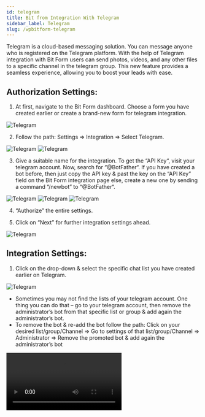 ```yaml
---
id: telegram
title: Bit from Integration With Telegram 
sidebar_label: Telegram
slug: /wpbitform-telegram
---
```


Telegram is a cloud-based messaging solution. You can message anyone who is registered on the Telegram platform. With the help of Telegram integration with Bit Form users can send photos, videos, and any other files to a specific channel in the telegram group. This new feature provides a seamless experience, allowing you to boost your leads with ease.

## Authorization Settings:  
1. At first, navigate to the Bit Form dashboard. Choose a form you have created earlier or create a brand-new form for telegram integration.

 <Image src="Telegram-Integration/1. Create Form - Bit Form" alt="Telegram" w="1020" h="350" />

2. Follow the path: Settings => Integration => Select Telegram.

 <Image src="Telegram-Integration/2. Settings to Integration-Bit Form" alt="Telegram" w="1020" h="350" />

 <Image src="Telegram-Integration/3. Select Telegram- Bit Form" alt="Telegram" w="1020" h="350" />

3. Give a suitable name for the integration. To get the “API Key“, visit your telegram account. Now, search for “@BotFather“. If you have created a bot before, then just copy the API key & past the key on the “API Key” field on the Bit Form integration page else, create a new one by sending a command “/newbot” to “@BotFather“.

 <Image src="Telegram-Integration/4. Selt integration Name- Bit Form" alt="Telegram" w="1020" h="350" />

 <Image src="Telegram-Integration/5. Get API key- Bit Form" alt="Telegram" w="1020" h="390" />

 <Image src="Telegram-Integration/6. Bot API key - Bit Form" alt="Telegram" w="1020" h="390" />

4. “Authorize” the entire settings.

5. Click on “Next” for further integration settings ahead.

 <Image src="Telegram-Integration/7. Authorize- Bit Form" alt="Telegram" w="1020" h="390" />

## Integration Settings:
1. Click on the drop-down & select the specific chat list you have created earlier on Telegram.

<Image src="Telegram-Integration/8.Chat List - Bit Fporm" alt="Telegram" w="1020" h="390" />

 - Sometimes you may not find the lists of your telegram account. One thing you can do that – go to your telegram account, then remove the administrator’s bot from that specific list or group & add again the administrator’s bot.
 - To remove the bot & re-add the bot follow the path: Click on your desired list/group/Channel => Go to settings of that list/group/Channel => Administrator => Remove the promoted bot & add again the administrator’s bot

 <Video src="telegram-bot-administration-sett" alt="Telegram" w="800" h="400" />   

2. Select the parse_mode method to send text notifications to the specified group or channel. You can use either ‘HTML‘ or ‘Markdown‘ format to send a message.

 <Image src="Telegram-Integration/Parse Mode - Bit Form" alt="Telegram" w="1020" h="390" />

3. Now, type a message as your preference. You can select “Form Fields” to fetch the user information if you want. Also, you can mention any group or channels from this message field.

 <Image src="Telegram-Integration/9. Message - Bit Form" alt="Telegram" w="1020" h="390" />

4. You can select the action ‘Attachment‘ right below the ‘Message’ field’. Enabling this action, you can send – Audio, Video, Photo, or Document from Bit Form to Telegram. After this, click on the “Next” option. 

 <Image src="Telegram-Integration/10. Action - Bit Form" alt="Telegram" w="1020" h="390" />

5. To successfully integrate your form with Telegram click the “Finish & Save” button.

 <Image src="Telegram-Integration/11. Finish & Save - Bit Form" alt="Telegram" w="1020" h="390" />

6. Now, you have to set conditional logic to trigger the integration for the submitted data. When you set conditional logic, remember some points – set ‘Action behavior = Always‘ & specify the integration name you have created for Telegram. If you don’t select the integration name properly, then the integration will not work.

 <Image src="Telegram-Integration/12. Conditional Logic - Bit Form" alt="Telegram" w="1020" h="390" />

7. Now “Update” your form if all the settings are done.

8. You can view the submitted data from the Form Responses of Bit Form also.

 <Image src="Telegram-Integration/13. Input -Bit Form" alt="Telegram" w="1020" h="390" />

 <Image src="Telegram-Integration/14. Data on Telegram - Bit Form" alt="Telegram" w="1020" h="390" />

 <Image src="Telegram-Integration/15. Form Responses - Bit Form" alt="Telegram" w="1020" h="390" />

 <Image src="Telegram-Integration/16. Related Info - Bit Form" alt="Telegram" w="1020" h="390" />

Now, you can quickly be notified about your user through this Telegram Integration whenever any data is submitted.

**Watch the full tutorial here !**

<Video youtube src="M0u1joqrRTA" />

 


